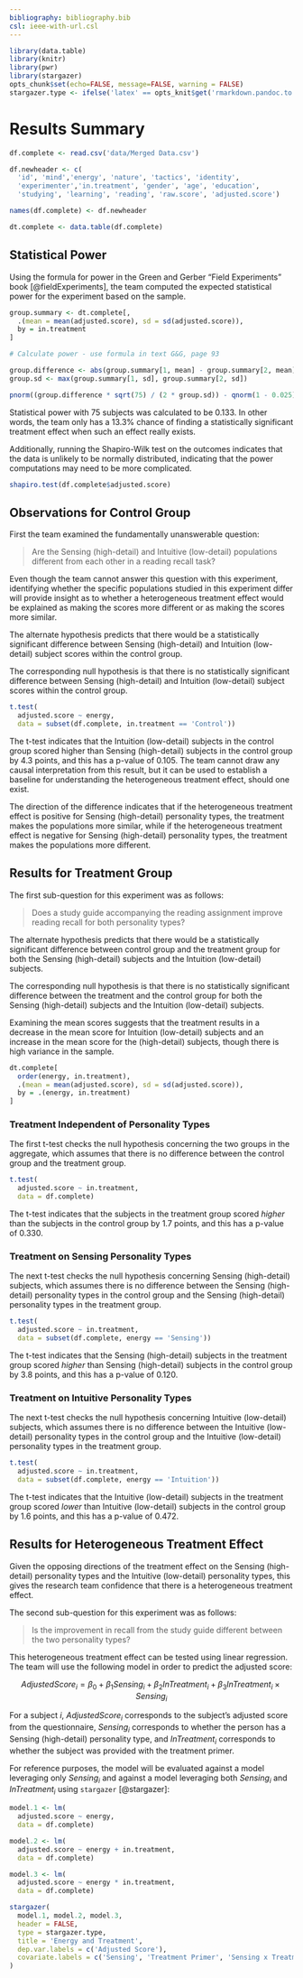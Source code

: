 ```yaml
---
bibliography: bibliography.bib
csl: ieee-with-url.csl
---
```


```r
library(data.table)
library(knitr)
library(pwr)
library(stargazer)
opts_chunk$set(echo=FALSE, message=FALSE, warning = FALSE)
stargazer.type <- ifelse('latex' == opts_knit$get('rmarkdown.pandoc.to'), 'latex', 'html')
```

# Results Summary

```r
df.complete <- read.csv('data/Merged Data.csv')

df.newheader <- c(
  'id', 'mind','energy', 'nature', 'tactics', 'identity',
  'experimenter','in.treatment', 'gender', 'age', 'education',
  'studying', 'learning', 'reading', 'raw.score', 'adjusted.score')

names(df.complete) <- df.newheader

dt.complete <- data.table(df.complete)
```

## Statistical Power

Using the formula for power in the Green and Gerber "Field Experiments" book [@fieldExperiments], the team computed the expected statistical power for the experiment based on the sample.

```r
group.summary <- dt.complete[,
  .(mean = mean(adjusted.score), sd = sd(adjusted.score)),
  by = in.treatment
]

# Calculate power - use formula in text G&G, page 93

group.difference <- abs(group.summary[1, mean] - group.summary[2, mean])
group.sd <- max(group.summary[1, sd], group.summary[2, sd])

pnorm((group.difference * sqrt(75) / (2 * group.sd)) - qnorm(1 - 0.025))
```

Statistical power with 75 subjects was calculated to be 0.133. In other words, the team only has a 13.3% chance of finding a statistically significant treatment effect when such an effect really exists.

Additionally, running the Shapiro-Wilk test on the outcomes indicates that the data is unlikely to be normally distributed, indicating that the power computations may need to be more complicated.

```r
shapiro.test(df.complete$adjusted.score)
```

## Observations for Control Group

First the team examined the fundamentally unanswerable question:

> Are the Sensing (high-detail) and Intuitive (low-detail) populations different from each other in a reading recall task?

Even though the team cannot answer this question with this experiment, identifying whether the specific populations studied in this experiment differ will provide insight as to whether a heterogeneous treatment effect would be explained as making the scores more different or as making the scores more similar.

The alternate hypothesis predicts that there would be a statistically significant difference between Sensing (high-detail) and Intuition (low-detail) subject scores within the control group.

The corresponding null hypothesis is that there is no statistically significant difference between Sensing (high-detail) and Intuition (low-detail) subject scores within the control group.

```r
t.test(
  adjusted.score ~ energy,
  data = subset(df.complete, in.treatment == 'Control'))
```

The t-test indicates that the Intuition (low-detail) subjects in the control group scored higher than Sensing (high-detail) subjects in the control group by 4.3 points, and this has a p-value of 0.105. The team cannot draw any causal interpretation from this result, but it can be used to establish a baseline for understanding the heterogeneous treatment effect, should one exist.

The direction of the difference indicates that if the heterogeneous treatment effect is positive for Sensing (high-detail) personality types, the treatment makes the populations more similar, while if the heterogeneous treatment effect is negative for Sensing (high-detail) personality types, the treatment makes the populations more different.

## Results for Treatment Group

The first sub-question for this experiment was as follows:

> Does a study guide accompanying the reading assignment improve reading recall for both personality types?

The alternate hypothesis predicts that there would be a statistically significant difference between control group and the treatment group for both the Sensing (high-detail) subjects and the Intuition (low-detail) subjects.

The corresponding null hypothesis is that there is no statistically significant difference between the treatment and the control group for both the Sensing (high-detail) subjects and the Intuition (low-detail) subjects.

Examining the mean scores suggests that the treatment results in a decrease in the mean score for Intuition (low-detail) subjects and an increase in the mean score for the (high-detail) subjects, though there is high variance in the sample.

```r
dt.complete[
  order(energy, in.treatment),
  .(mean = mean(adjusted.score), sd = sd(adjusted.score)),
  by = .(energy, in.treatment)
]
```

### Treatment Independent of Personality Types

The first t-test checks the null hypothesis concerning the two groups in the aggregate, which assumes that there is no difference between the control group and the treatment group.

```r
t.test(
  adjusted.score ~ in.treatment,
  data = df.complete)
```

The t-test indicates that the subjects in the treatment group scored _higher_ than the subjects in the control group by 1.7 points, and this has a p-value of 0.330.

### Treatment on Sensing Personality Types

The next t-test checks the null hypothesis concerning Sensing (high-detail) subjects, which assumes there is no difference between the Sensing (high-detail) personality types in the control group and the Sensing (high-detail) personality types in the treatment group.

```r
t.test(
  adjusted.score ~ in.treatment,
  data = subset(df.complete, energy == 'Sensing'))
```

The t-test indicates that the Sensing (high-detail) subjects in the treatment group scored _higher_ than Sensing (high-detail) subjects in the control group by 3.8 points, and this has a p-value of 0.120.

### Treatment on Intuitive Personality Types

The next t-test checks the null hypothesis concerning Intuitive (low-detail) subjects, which assumes there is no difference between the Intuitive (low-detail) personality types in the control group and the Intuitive (low-detail) personality types in the treatment group.

```r
t.test(
  adjusted.score ~ in.treatment,
  data = subset(df.complete, energy == 'Intuition'))
```

The t-test indicates that the Intuitive (low-detail) subjects in the treatment group scored _lower_ than Intuitive (low-detail) subjects in the control group by 1.6 points, and this has a p-value of 0.472.

## Results for Heterogeneous Treatment Effect

Given the opposing directions of the treatment effect on the Sensing (high-detail) personality types and the Intuitive (low-detail) personality types, this gives the research team confidence that there is a heterogeneous treatment effect.

The second sub-question for this experiment was as follows:

> Is the improvement in recall from the study guide different between the two personality types?

This heterogeneous treatment effect can be tested using linear regression. The team will use the following model in order to predict the adjusted score:

$$
AdjustedScore_i = \beta_0 + \beta_1 Sensing_i + \beta_2 InTreatment_i + \beta_3 InTreatment_i \times Sensing_i
$$

For a subject $i$, $AdjustedScore_i$ corresponds to the subject's adjusted score from the questionnaire, $Sensing_i$ corresponds to whether the person has a Sensing (high-detail) personality type, and $InTreatment_i$ corresponds to whether the subject was provided with the treatment primer.

For reference purposes, the model will be evaluated against a model leveraging only $Sensing_i$ and against a model leveraging both $Sensing_i$ and $InTreatment_i$ using `stargazer` [@stargazer]:

```r
model.1 <- lm(
  adjusted.score ~ energy,
  data = df.complete)

model.2 <- lm(
  adjusted.score ~ energy + in.treatment,
  data = df.complete)

model.3 <- lm(
  adjusted.score ~ energy * in.treatment,
  data = df.complete)

stargazer(
  model.1, model.2, model.3,
  header = FALSE,
  type = stargazer.type,
  title = 'Energy and Treatment',
  dep.var.labels = c('Adjusted Score'),
  covariate.labels = c('Sensing', 'Treatment Primer', 'Sensing x Treatment Primer')
)
```